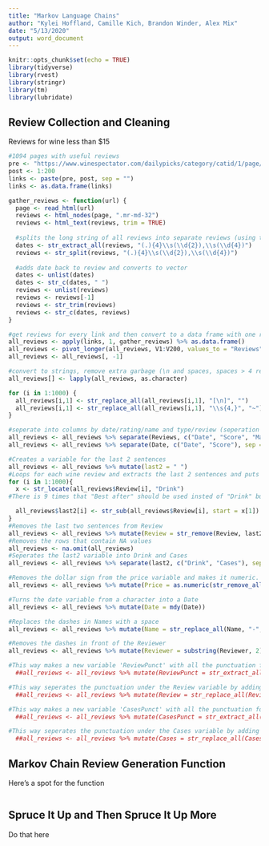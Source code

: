 ```yaml
---
title: "Markov Language Chains"
author: "Kylei Hoffland, Camille Kich, Brandon Winder, Alex Mix"
date: "5/13/2020"
output: word_document
---
```


```r
knitr::opts_chunk$set(echo = TRUE)
library(tidyverse)
library(rvest)
library(stringr)
library(tm)
library(lubridate)
```

## Review Collection and Cleaning

Reviews for wine less than $15

```r
#1094 pages with useful reviews
pre <- "https://www.winespectator.com/dailypicks/category/catid/1/page/"
post <- 1:200
links <- paste(pre, post, sep = "")
links <- as.data.frame(links)

```

```r
gather_reviews <- function(url) {
  page <- read_html(url)
  reviews <- html_nodes(page, ".mr-md-32")
  reviews <- html_text(reviews, trim = TRUE)
  
  #splits the long string of all reviews into separate reviews (using the date as the splitter)
  dates <- str_extract_all(reviews, "(.){4}\\s(\\d{2}),\\s(\\d{4})")
  reviews <- str_split(reviews, "(.){4}\\s(\\d{2}),\\s(\\d{4})")
  
  #adds date back to review and converts to vector
  dates <- unlist(dates)
  dates <- str_c(dates, " ")
  reviews <- unlist(reviews)
  reviews <- reviews[-1]
  reviews <- str_trim(reviews)
  reviews <- str_c(dates, reviews)
}

#get reviews for every link and then convert to a data frame with one review per row
all_reviews <- apply(links, 1, gather_reviews) %>% as.data.frame()
all_reviews <- pivot_longer(all_reviews, V1:V200, values_to = "Reviews")
all_reviews <- all_reviews[, -1]
```

```r
#convert to strings, remove extra garbage (\n and spaces, spaces > 4 replaced by '~')
all_reviews[] <- lapply(all_reviews, as.character)

for (i in 1:1000) {
  all_reviews[i,1] <- str_replace_all(all_reviews[i,1], "[\n]", "")
  all_reviews[i,1] <- str_replace_all(all_reviews[i,1], "\\s{4,}", "~")
}

#seperate into columns by date/rating/name and type/review (seperation character is '~')
all_reviews <- all_reviews %>% separate(Reviews, c("Date", "Score", "Maker", "Name", "Price", "Review", "Reviewer"), sep = "~", extra = "merge")
all_reviews <- all_reviews %>% separate(Date, c("Date", "Score"), sep = -2, remove = FALSE)
```

```r
#Creates a variable for the last 2 sentences
all_reviews <- all_reviews %>% mutate(last2 = " ")
#Loops for each wine review and extracts the last 2 sentences and puts it into the variable last2
for (i in 1:1000){
  x <- str_locate(all_reviews$Review[i], "Drink")
#There is 9 times that "Best after" should be used insted of "Drink" but I couldn't get a ifelse statement to work if you have any ideas

  all_reviews$last2[i] <- str_sub(all_reviews$Review[i], start = x[1])
}
#Removes the last two sentences from Review
all_reviews <- all_reviews %>% mutate(Review = str_remove(Review, last2))
#Removes the rows that contain NA values
all_reviews <- na.omit(all_reviews)
#Seperates the last2 variable into Drink and Cases
all_reviews <- all_reviews %>% separate(last2, c("Drink", "Cases"), sep = "\\. ")
```

```r
#Removes the dollar sign from the price variable and makes it numeric.
all_reviews <- all_reviews %>% mutate(Price = as.numeric(str_remove_all(Price, "\\$")))

#Turns the date variable from a character into a Date
all_reviews <- all_reviews %>% mutate(Date = mdy(Date))

#Replaces the dashes in Names with a space
all_reviews <- all_reviews %>% mutate(Name = str_replace_all(Name, "-", " "))

#Removes the dashes in front of the Reviewer
all_reviews <- all_reviews %>% mutate(Reviewer = substring(Reviewer, 2))

#This way makes a new variable 'ReviewPunct' with all the punctuation for each review and removes the punctuation within the Review variable.
  ##all_reviews <- all_reviews %>% mutate(ReviewPunct = str_extract_all(Review, "[:punct:]")) %>% mutate(Review = removePunctuation(Review)) 

#This way seperates the punctuation under the Review variable by adding a space before and after the punctuation.
  ##all_reviews <- all_reviews %>% mutate(Review = str_replace_all(Review, ",", " ,")) %>% mutate(Review = str_replace_all(Review, "\\.", " .")) %>% mutate(Review = str_replace_all(Review, "-", " - "))

#This way makes a new variable 'CasesPunct' with all the punctuation for each of the Cases variable and removes the punctuation within the Cases variable.
  ##all_reviews <- all_reviews %>% mutate(CasesPunct = str_extract_all(Cases, "[:punct:]")) %>% mutate(Cases = removePunctuation(Cases))

#This way seperates the punctuation under the Cases variable by adding a space before and after the punctuation.
  ##all_reviews <- all_reviews %>% mutate(Cases = str_replace_all(Cases, ",", " , ")) %>% mutate(Cases = str_replace_all(Cases, "\\.", " .")) %>% mutate(Cases = str_replace_all(Cases, "-", " - "))
```


## Markov Chain Review Generation Function

Here's a spot for the function

```r

```

## Spruce It Up and Then Spruce It Up More

Do that here

```r

```


